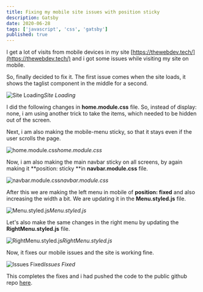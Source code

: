 ```yaml
---
title: Fixing my mobile site issues with position sticky
description: Gatsby
date: 2020-06-28
tags: ['javascript', 'css', 'gatsby']
published: true
---
```


I get a lot of visits from mobile devices in my site [https://thewebdev.tech/](https://thewebdev.tech/) and i got some issues while visiting my site on mobile.

So, finally decided to fix it. The first issue comes when the site loads, it shows the taglist component in the middle for a second.

![Site Loading](https://ik.imagekit.io/thewebdev/thewebdev-fixes/6/1_09fZuKlgw.gif)*Site Loading*

I did the following changes in **home.module.css** file. So, instead of display: none, i am using another trick to take the items, which needed to be hidden out of the screen.

Next, i am also making the mobile-menu sticky, so that it stays even if the user scrolls the page.

![home.module.css](https://ik.imagekit.io/thewebdev/thewebdev-fixes/6/2_0Hf4-R106.png)*home.module.css*

Now, i am also making the main navbar sticky on all screens, by again making it **position: sticky **in **navbar.module.css** file.

![navbar.module.css](https://ik.imagekit.io/thewebdev/thewebdev-fixes/6/3_GOA4PDS4M6.png)*navbar.module.css*

After this we are making the left menu in mobile of **position: fixed** and also increasing the width a bit. We are updating it in the **Menu.styled.js** file.

![Menu.styled.js](https://ik.imagekit.io/thewebdev/thewebdev-fixes/6/4_YteJ6D0yD.png)*Menu.styled.js*

Let's also make the same changes in the right menu by updating the **RightMenu.styled.js** file.

![RightMenu.styled.js](https://ik.imagekit.io/thewebdev/thewebdev-fixes/6/5_4PdHVhSx0J.png)*RightMenu.styled.js*

Now, it fixes our mobile issues and the site is working fine.

![Issues Fixed](https://ik.imagekit.io/thewebdev/thewebdev-fixes/6/6_KW-CHxgT2L.gif)*Issues Fixed*

This completes the fixes and i had pushed the code to the public github repo [here](https://github.com/nabendu82/thewebdev-public).
